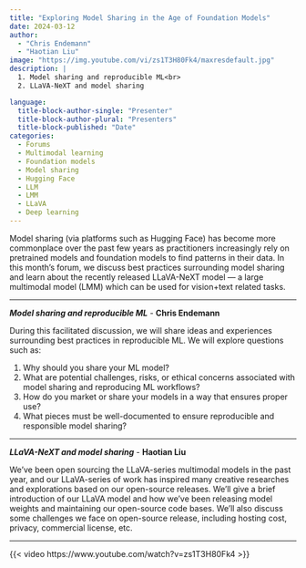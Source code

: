 ```yaml
---
title: "Exploring Model Sharing in the Age of Foundation Models"
date: 2024-03-12
author: 
  - "Chris Endemann"
  - "Haotian Liu"
image: "https://img.youtube.com/vi/zs1T3H80Fk4/maxresdefault.jpg"
description: |
  1. Model sharing and reproducible ML<br>
  2. LLaVA-NeXT and model sharing

language: 
  title-block-author-single: "Presenter"
  title-block-author-plural: "Presenters"
  title-block-published: "Date"
categories:
  - Forums
  - Multimodal learning
  - Foundation models
  - Model sharing
  - Hugging Face
  - LLM
  - LMM
  - LLaVA
  - Deep learning
---
```

Model sharing (via platforms such as Hugging Face) has become more commonplace over the past few years as practitioners increasingly rely on pretrained models and foundation models to find patterns in their data. In this month's forum, we discuss best practices surrounding model sharing and learn about the recently released LLaVA-NeXT model — a large multimodal model (LMM) which can be used for vision+text related tasks. 

---

**_Model sharing and reproducible ML_** - **Chris Endemann**

During this facilitated discussion, we will share ideas and experiences surrounding best practices in reproducible ML. We will explore questions such as: 

1. Why should you share your ML model?
2. What are potential challenges, risks, or ethical concerns associated with model sharing and reproducing ML workflows?
3. How do you market or share your models in a way that ensures proper use?
4. What pieces must be well-documented to ensure reproducible and responsible model sharing?

---

**_LLaVA-NeXT and model sharing_** - **Haotian Liu**

We’ve been open sourcing the LLaVA-series multimodal models in the past year, and our LLaVA-series of work has inspired many creative researches and explorations based on our open-source releases. We’ll give a brief introduction of our LLaVA model and how we’ve been releasing model weights and maintaining our open-source code bases. We’ll also discuss some challenges we face on open-source release, including hosting cost, privacy, commercial license, etc.

---

{{< video https://www.youtube.com/watch?v=zs1T3H80Fk4 >}}

